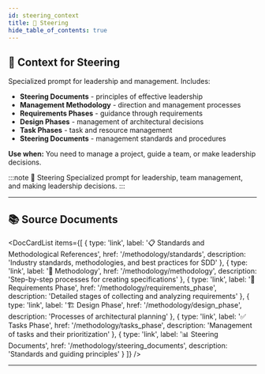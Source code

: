```yaml
---
id: steering_context
title: 🎯 Steering
hide_table_of_contents: true
---
```


## 🎯 Context for Steering

Specialized prompt for leadership and management. Includes:

- **Steering Documents** - principles of effective leadership
- **Management Methodology** - direction and management processes
- **Requirements Phases** - guidance through requirements
- **Design Phases** - management of architectural decisions
- **Task Phases** - task and resource management
- **Steering Documents** - management standards and procedures

**Use when:** You need to manage a project, guide a team, or make leadership decisions.

:::note 🎯 Steering
Specialized prompt for leadership, team management, and making leadership decisions.
:::

---

## 📚 Source Documents


<DocCardList items={[
  { type: 'link', label: '📋 Standards and Methodological References', href: '/methodology/standards', description: 'Industry standards, methodologies, and best practices for SDD' },
  { type: 'link', label: '🔧 Methodology', href: '/methodology/methodology', description: 'Step-by-step processes for creating specifications' },
  { type: 'link', label: '📝 Requirements Phase', href: '/methodology/requirements_phase', description: 'Detailed stages of collecting and analyzing requirements' },
  { type: 'link', label: '🏗️ Design Phase', href: '/methodology/design_phase', description: 'Processes of architectural planning' },
  { type: 'link', label: '✅ Tasks Phase', href: '/methodology/tasks_phase', description: 'Management of tasks and their prioritization' },
  { type: 'link', label: '📊 Steering Documents', href: '/methodology/steering_documents', description: 'Standards and guiding principles' }
]} />

---


<CopyButton/>


<StandardsDoc />

<MethodologyDoc />

<RequirementsPhaseDoc />

<DesignPhaseDoc />

<TasksPhaseDoc />

<SteeringDocumentsDoc />

